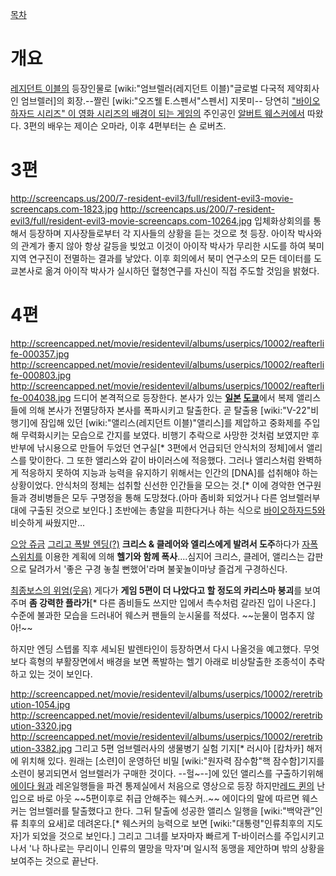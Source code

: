 [[목차]]
= 개요 =
[[레지던트 이블]]의 등장인물로 [wiki:"엄브렐러(레지던트 이블)"글로벌 다국적 제약회사인 엄브렐러]의 회장.--짤린 [wiki:"오즈웰 E.스펜서"스펜서] 지못미-- 당연히 [["바이오하자드 시리즈" 이 영화 시리즈의 배경이 되는 게임]]의 주인공인 [[알버트 웨스커]]에서 따왔다. 3편의 배우는 제이슨 오마라, 이후 4편부터는 숀 로버츠.

= 3편 =
http://screencaps.us/200/7-resident-evil3/full/resident-evil3-movie-screencaps.com-1823.jpg
http://screencaps.us/200/7-resident-evil3/full/resident-evil3-movie-screencaps.com-10264.jpg
입체화상회의를 통해서 등장하며 지사장들로부터 각 지사들의 상황을 듣는 것으로 첫 등장. 아이작 박사와의 관계가 좋지 않아 항상 갈등을 빚었고 이것이 아이작 박사가 무리한 시도를 하여 북미지역 연구진이 전멸하는 결과를 낳았다. 이후 회의에서 북미 연구소의 모든 데이터를 도쿄본사로 옮겨 아이작 박사가 실시하던 혈청연구를 자신이 직접 주도할 것임을 밝혔다.

= 4편 =
http://screencapped.net/movie/residentevil/albums/userpics/10002/reafterlife-000357.jpg
http://screencapped.net/movie/residentevil/albums/userpics/10002/reafterlife-000803.jpg
http://screencapped.net/movie/residentevil/albums/userpics/10002/reafterlife-004038.jpg
드디어 본격적으로 등장한다. 본사가 있는 ''' [[일본]] [[도쿄]]'''에서 복제 앨리스들에 의해 본사가 전멸당하자 본사를 폭파시키고 탈출한다. 곧 탈출용 [wiki:"V-22"비행기]에 잠입해 있던 [wiki:"앨리스(레지던트 이블)"앨리스]를 제압하고 중화제를 주입해 무력화시키는 모습으로 간지를 보였다. 비행기 추락으로 사망한 것처럼 보였지만  후반부에 낚시용으로 만들어 두었던 연구실[* 3편에서 언급되던 안식처의 정체]에서 앨리스를 맞이한다. 그 또한  앨리스와 같이 바이러스에 적응했다. 그러나 앨리스처럼 완벽하게 적응하지 못하여 지능과 능력을 유지하기 위해서는 인간의 [DNA]를 섭취해야 하는 상황이었다. 안식처의 정체는 섭취할 신선한 인간들을 모으는 것.[* 이에 경악한 연구원들과 경비병들은 모두 구명정을 통해 도망쳤다.(아마 좀비화 되었거나 다른 엄브렐러부대에 구출된 것으로 보인다.] 초반에는 총알을 피한다거나 하는 식으로 [[바이오하자드5]]와 비슷하게 싸웠지만...

[http://screencapped.net/movie/residentevil/albums/userpics/10002/reafterlife-004357.jpg 으앙 쥬금]
[http://screencapped.net/movie/residentevil/albums/userpics/10002/reafterlife-004458.jpg 그리고 폭발 엔딩(?)]
'''크리스 & 클레어와 엘리스에게 발려서 도주'''하다가 [[자폭 스위치]]를 이용한 계획에 의해 '''헬기와 함께 폭사'''....심지어 크리스, 클레어, 앨리스는 갑판으로 달려가서 '좋은 구경 놓칠 뻔했어'라며 불꽃놀이마냥 즐겁게 구경하신다.

[http://screencapped.net/movie/residentevil/albums/userpics/10002/reafterlife-004310.jpg 최종보스의 위엄(웃음)]
게다가 '''게임 5편이 더 나았다고 할 정도의 카리스마 붕괴'''를 보여주며 '''좀 강력한 플라가'''[* 다른 좀비들도 쓰지만 입에서 촉수처럼 갈라진 입이 나온다.] 수준에 불과한 모습을 드러내어 웨스커 팬들의 눈시울를 적셨다. ~~눈물이 멈추지 않아!~~

하지만 엔딩 스텝롤 직후 세뇌된 발렌타인이 등장하면서 다시 나올것을 예고했다. 무엇보다 흑형의 부활장면에서 배경을 보면 폭발하는 헬기 아래로 비상탈출한 조종석이 추락하고 있는 것이 보인다. 

http://screencapped.net/movie/residentevil/albums/userpics/10002/reretribution-1054.jpg
http://screencapped.net/movie/residentevil/albums/userpics/10002/reretribution-3320.jpg
http://screencapped.net/movie/residentevil/albums/userpics/10002/reretribution-3382.jpg
그리고 5편 엄브렐러사의 생물병기 실험 기지[* 러시아 [캄차카] 해저에 위치해 있다. 원래는 [소련]이 운영하던 비밀 [wiki:"원자력 잠수함"핵 잠수함]기지를 소련이 붕괴되면서 엄브렐러가 구매한 것이다. --헐~--]에 있던 앨리스를 구출하기위해 [[에이다 웡]]과 레온일행들을 파견 통제실에서 처음으로 영상으로 등장 하지만[[레드 퀸]]의 난입으로 바로 아웃 ~~5편이후로 취급 안해주는 웨스커..~~ 에이다의 말에 따르면 웨스커는 엄브렐러를 탈출했다고 한다. 그뒤 탈출에 성공한 앨리스 일행을 [wiki:"백악관"인류 최후의 요새]로 데려온다.[* 웨스커의 능력으로 보면 [wiki:"대통령"인류최후의 지도자]가 되었을 것으로 보인다.] 그리고 그녀를 보자마자 빠르게 T-바이러스를 주입시키고나서 '나 하나로는 무리이니 인류의 멸망을 막자'며 일시적 동맹을 제안하며 밖의 상황을 보여주는 것으로 끝난다. 
